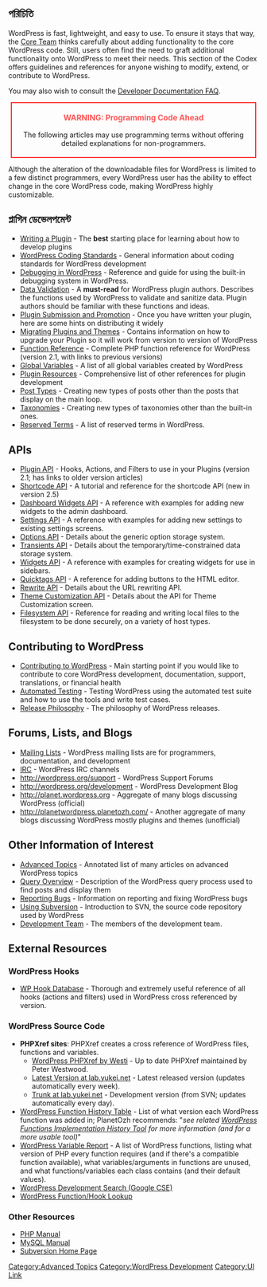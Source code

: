 {{Languages|
{{en|Developer Documentation}}
{{bn|ডেভেলপার_ডকুমেন্টেশন}}
{{es|Developer Documentation}}
{{it|Documentazione per sviluppatori}}
{{ko|Developer Documentation}}
{{ru|Документация для разработчика}}
{{zh-tw|開發文件}}
}}

== পরিচিতি ==
WordPress is fast, lightweight, and easy to use. To ensure it stays that way, the [[Core Team]] thinks carefully about adding functionality to the core WordPress code. Still, users often find the need to graft additional functionality onto WordPress to meet their needs. This section of the Codex offers guidelines and references for anyone wishing to modify, extend, or contribute to WordPress.

You may also wish to consult the [[FAQ Developer Documentation|Developer Documentation FAQ]].

<div style="clear: both;"></div>

<div style="margin:5px; padding:5px; border:2px solid #F22; text-align:center;">
<div style="color:#F55; font-size:110%; font-weight:bold;">WARNING: Programming Code Ahead</div>

The following articles may use programming terms without offering detailed explanations for non-programmers.</div>

Although the alteration of the downloadable files for WordPress is limited to a few distinct programmers, every WordPress user has the ability to effect change in the core WordPress code, making WordPress highly customizable.

== প্লাগিন ডেভেলপমেন্ট ==

* [[Writing a Plugin]] - The '''best''' starting place for learning about how to develop plugins
* [[WordPress Coding Standards]] - General information about coding standards for WordPress development
* [[Debugging in WordPress]] - Reference and guide for using the built-in debugging system in WordPress.
* [[Data Validation]] - A '''must-read''' for WordPress plugin authors.  Describes the functions used by WordPress to validate and sanitize data.  Plugin authors should be familiar with these functions and ideas.
* [[Plugin Submission and Promotion]] - Once you have written your plugin, here are some hints on distributing it widely
* [[Migrating Plugins and Themes]] - Contains information on how to upgrade your Plugin so it will work from version to version of WordPress
* [[Function Reference]] - Complete PHP function reference for WordPress (version 2.1, with links to previous versions)
* [[Global Variables]] - A list of all global variables created by WordPress
* [[Plugin Resources]] - Comprehensive list of other references for plugin development
* [[Post Types]] - Creating new types of posts other than the posts that display on the main loop.
* [[Taxonomies]] - Creating new types of taxonomies other than the built-in ones.
* [[Reserved Terms]] - A list of reserved terms in WordPress.

==APIs==
* [[Plugin API]] - Hooks, Actions, and Filters to use in your Plugins (version 2.1; has links to older version articles)
* [[Shortcode API]] - A tutorial and reference for the shortcode API (new in version 2.5)
* [[Dashboard Widgets API]] - A reference with examples for adding new widgets to the admin dashboard.
* [[Settings API]] - A reference with examples for adding new settings to existing settings screens.
* [[Options API]] - Details about the generic option storage system. 
* [[Transients API]] - Details about the temporary/time-constrained data storage system.
* [[Widgets API]] - A reference with examples for creating widgets for use in sidebars.
* [[Quicktags API]] - A reference for adding buttons to the HTML editor.
* [[Rewrite API]] - Details about the URL rewriting API.
* [[Theme Customization API]] - Details about the API for Theme Customization screen.
* [[Filesystem API]] - Reference for reading and writing local files to the filesystem to be done securely, on a variety of host types.

== Contributing to WordPress ==

* [[Contributing to WordPress]] - Main starting point if you would like to contribute to core WordPress development, documentation, support, translations, or financial health
* [[Automated Testing]] - Testing WordPress using the automated test suite and how to use the tools and write test cases.
* [[Release Philosophy]] - The philosophy of WordPress releases.

== Forums, Lists, and Blogs ==

* [[Mailing Lists]] - WordPress mailing lists are for programmers, documentation, and development
* [[IRC]] - WordPress IRC channels
* http://wordpress.org/support - WordPress Support Forums
* http://wordpress.org/development - WordPress Development Blog
* http://planet.wordpress.org - Aggregate of many blogs discussing WordPress (official)
* http://planetwordpress.planetozh.com/ - Another aggregate of many blogs discussing WordPress mostly plugins and themes (unofficial)

== Other Information of Interest ==

* [[Advanced Topics]] - Annotated list of many articles on advanced WordPress topics
* [[Query Overview]] - Description of the WordPress query process used to find posts and display them
* [[Reporting Bugs]] - Information on reporting and fixing WordPress bugs
* [[Using Subversion]] - Introduction to SVN, the source code repository used by WordPress
* [[Development Team]] - The members of the development team.

== External Resources ==

=== WordPress Hooks ===
* [http://adambrown.info/p/wp_hooks WP Hook Database] - Thorough and extremely useful reference of all hooks (actions and filters) used in WordPress cross referenced by version.

===WordPress Source Code===
* '''PHPXref sites''': PHPXref creates a cross reference of WordPress files, functions and variables.
** [http://phpxref.ftwr.co.uk/wordpress/nav.html?_functions/index.html WordPress PHPXref by Westi] - Up to date PHPXref maintained by Peter Westwood.
** [http://lab.yukei.net/wp-code Latest Version at lab.yukei.net] - Latest released version (updates automatically every week).
** [http://lab.yukei.net/wp-trunk Trunk at lab.yukei.net] - Development version (from SVN; updates automatically every day).
* [http://planetozh.com/projects/wordpress-functions-history/table_light.html WordPress Function History Table] - List of what version each WordPress function was added in; PlanetOzh recommends: "''see related [http://planetozh.com/blog/my-projects/wordpress-functions-implementation-history-tool/ WordPress Functions Implementation History Tool] for more information (and for a more usable tool)''"
* [http://dd32.id.au/wp-2.4-variable-report.html WordPress Variable Report] - A list of WordPress functions, listing what version of PHP every function requires (and if there's a compatible function available), what variables/arguments in functions are unused, and what functions/variables each class contains (and their default values).
* [http://www.google.com/coop/cse?cx=003089488824223329442%3Avwjqws2iu5u   WordPress Development Search (Google CSE)]
* [http://wpseek.com/ WordPress Function/Hook Lookup]

===Other Resources===
* [http://www.php.net/manual/en PHP Manual]
* [http://dev.mysql.com/doc/mysql/en/index.html MySQL Manual]
* [http://subversion.apache.org/ Subversion Home Page]

{{toclist}}
[[Category:Advanced Topics]]
[[Category:WordPress Development]]
[[Category:UI Link]]